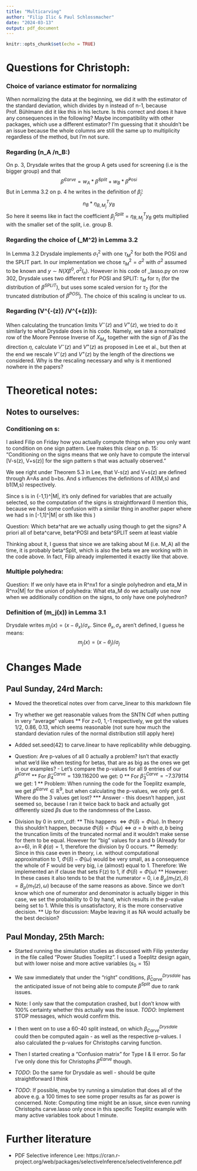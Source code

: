 ---
title: "Multicarving"
author: "Filip Ilic & Paul Schlossmacher"
date: "2024-03-13"
output: pdf_document
---

```{r setup, include=FALSE}
knitr::opts_chunk$set(echo = TRUE)
```

# Questions for Christoph:
### Choice of variance estimator for normalizing
When normalizing the data at the beginning, we did it with the estimator of the standard deviation, which divides by n instead of n-1, because Prof. Bühlmann did it like this in his lecture.
Is this correct and does it have any consequences in the following? Maybe incompatibility with other packages, which use a different estimator?
I'm guessing that it shouldn't be an issue because the whole columns are still the same
up to multiplicity regardless of the method, but I'm not sure.


### Regarding \(n_A /n_B:\) 
On p. 3, Drysdale writes that the group A gets used for screening (i.e is the bigger group) and that
$$\hat\beta^{Carve}=w_A*\hat\beta^{Split} + w_B*\hat\beta^{Posi}$$
But in Lemma 3.2 on p. 4 he writes in the definition of $\hat \beta_j$:
$$n_B*\eta^T_{B, M_j}y_B$$
So here it seems like in fact the coefficient $\beta^{Split}_j=\eta^T_{B, M_j}y_B$ gets multiplied with the smaller set of the split, i.e. group B.


### Regarding the choice of \(\tau_M^2\) in Lemma 3.2
In Lemma 3.2 Drysdale implements $\sigma_1^2$ with one $\tau_M^2$ for both the POSI and the SPLIT part. In our implementation we chose $\tau_M^2=\sigma^2$ with $\sigma^2$ assumed to be known and $y\sim N(X\beta^0, \sigma^2I_n)$. However in his code of _lasso.py on row 302, Drysdale uses two different $\tau$ for POSI and SPLIT: $\tau_M$ for $\tau_1$ (for the distribution of $\beta^{SPLIT}$), but uses some scaled version for $\tau_2$ (for the truncated distribution of $\beta^{POSI}$). The choice of this scaling is unclear to us.



### Regarding \(V^{-(z)} /V^{+(z)}\):
When calculating the truncation limits $V^-(z)$ and $V^+(z)$, we tried to do it similarly to what Drysdale does in his code.
Namely, we take a normalized row of the Moore Penrose Inverse of $X_{M_A}$ together with the sign of $\hat\beta$ as the direction $\eta$, calculate $V^-(z)$ and $V^+(z)$ as proposed in Lee et al., but then at the end we rescale $V^-(z)$ and $V^+(z)$ by the length of the directions we considered. Why is the rescaling necessary and why is it mentioned nowhere in the papers?


# Theoretical notes:

## Notes to ourselves:
### Conditioning on s:

I asked Filip on Friday how you actually compute things when you only want to condition on one sign pattern.
Lee makes this clear on p. 15:
"Conditioning on the signs means that we only have to compute the interval [V-s(z), V+s(z)] for the sign pattern s that was actually observed."

We see right under Theorem 5.3 in Lee, that V-s(z) and V+s(z) are defined through A=As and b=bs. And s influences the definitions of A1(M,s) and b1(M,s) respectively.

Since s is in {-1,1}^|M|, it's only defined for variables that are actually selected, so the computation of the signs is straightforward (I mention this, because we had some confusion with a similar thing in another paper where we had s in [-1,1]^|M| or sth like this )

Question: Which beta^hat are we actually using though to get the signs?
A priori all of beta^carve, beta^POSI and beta^SPLIT seem at least viable

Thinking about it, I guess that since we are talking about M (i.e. M_A) all the time, it is probably  beta^Split, which is also the beta we are working with in the code above. In fact, Filip already  implemented it exactly like that above.


### Multiple polyhedra:

Question: If we only have eta in R^nx1 for a single polyhedron and eta_M in R^nx|M| for the union of polyhedra:
What eta_M do we actually use now when we additionally condition on the signs, to only have one polyhedron?


### Definition of \(m_j(x)\) in Lemma 3.1
Drysdale writes $m_j(x)=(x-\theta_x)/\sigma_x$. Since $\theta_x, \sigma_x$ aren't defined, I guess he means:
$$m_j(x)=(x-\theta_j)/\sigma_j$$




# Changes Made
## Paul Sunday, 24rd March:
* Moved the theoretical notes over from carve_linear to this markdown file

* Try whether we get reasonable values from the SNTN Cdf when putting in very "average" values
** For z=0, 1,-1 respectively, we got the values 1/2, 0.86, 0.13, which seems reasonable (not sure how much the standard deviation rules of the normal distribution still apply here)

* Added set.seed(42) to carve.linear to have replicability while debugging.

* Question: Are p-values of all 0 actually a problem? Isn't that exactly what we'd like when testing for betas, that are as big as the ones we get in our examples? - Let's compare the p-values for all 9 entries of our $\hat\beta^{Carve}$
** For $\hat\beta^{Carve}_4=139.116200$ we get: 0
** For $\hat\beta^{Carve}_3=-7.379114$ we get: 1
** Problem: When running the code for the Toeplitz example, we get $\hat\beta^{Carve} \in \mathbb{R}^9$, but when calculating the p-values, we only get 6. Where do the 3 values get lost?
*** Answer - this doesn't happen, just seemed so, because I ran it twice back to back and actually got differently sized $\beta$s due to the randomness of the Lasso.

* Division by 0 in sntn_cdf:
** This happens $\iff \Phi(\delta)=\Phi(\omega)$. In theory this shouldn't happen, because $\Phi(\delta)=\Phi(\omega) \iff a=b$ with $a,b$ being the truncation limits of the truncated normal and it wouldn't make sense for them to be equal. However for "big" values for a and b (Already for a>=6), in R $\phi(a)=1$, therefore the division by 0 occurs.
** Remedy: Since in this case even in theory, i.e. without computational approximation to 1, $\Phi(\delta)-\Phi(\omega)$ would be very small, as a consequence the whole of F would be very big, i.e (almost) equal to 1. Therefore: We implemented an if clause that sets F(z) to 1, if $\Phi(\delta)=\Phi(\omega)$
** However: In these cases it also tends to be that the numerator = 0, i.e $B_{\rho}(m_1(z), \delta)=B_{\rho}(m_1(z), \omega)$ because of the same reasons as above. Since we don't know which one of numerator and denominator is actually bigger in this case, we set the probability to 0 by hand, which results in the p-value being set to 1. While this is unsatisfactory, it is the more conservative decision.
** Up for discussion: Maybe leaving it as NA would actually be the best decision?


## Paul Monday, 25th March:

* Started running the simulation studies as discussed with Filip yesterday in the file called "Power Studies Toeplitz". I used a Toeplitz design again, but with lower noise and more active variables ($s_0=15$)

* We saw immediately that under the "right" conditions, $\hat \beta^{Drysdale}_{Carve}$ has the anticipated issue of not being able to compute $\beta^{Split}$ due to rank issues.

* Note: I only saw that the computation crashed, but I don't know with 100% certainty whether this actually was the issue. *TODO*: Implement STOP messages, which would confirm this.

* I then went on to use a 60-40 split instead, on which $\beta^{Drysdale}_{Carve}$ could then be computed again - as well as the respective p-values. I also calculated the p-values for Christophs carving function.

* Then I started creating a "Confusion matrix" for Type I & II error. So far I've only done this for Christophs $\hat\beta^{Carve}$ though.

* *TODO*: Do the same for Drysdale as well - should be quite straightforward I think

* *TODO*: If possible, maybe try running a simulation that does all of the above e.g. a 100 times to see some proper results as far as power is concerned. Note: Computing time might be an issue, since even running Christophs carve.lasso only once in this specific Toeplitz example with many active variables took about 1 minute.

# Further literature
* PDF Selective inference Lee: https://cran.r-project.org/web/packages/selectiveInference/selectiveInference.pdf